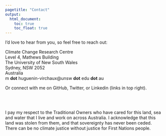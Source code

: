 ---
pagetitle: "Contact"
output:
  html_document: 
    toc: true
    toc_float: true
---
<link rel="shortcut icon" type="image/x-icon" href="favicon.ico">
<link rel="stylesheet" href="styles.css" type="text/css">

I'd love to hear from you, so feel free to reach out:
 
Climate Change Research Centre<br>
Level 4, Mathews Building<br>
The University of New South Wales<br>
Sydney, NSW 2052<br>
Australia<br>
m __dot__ huguenin-virchaux@unsw __dot__ edu __dot__ au<br>

Or connect with me on GitHub, Twitter, or Linkedin (links in top right).

<br/><br/>

I pay my respect to the Traditional Owners who have cared for this land, sea and water that I live and work on across Australia. I acknowledge that this land was stolen from them, and that sovereignty has never been ceded. There can be no climate justice without justice for First Nations people.
